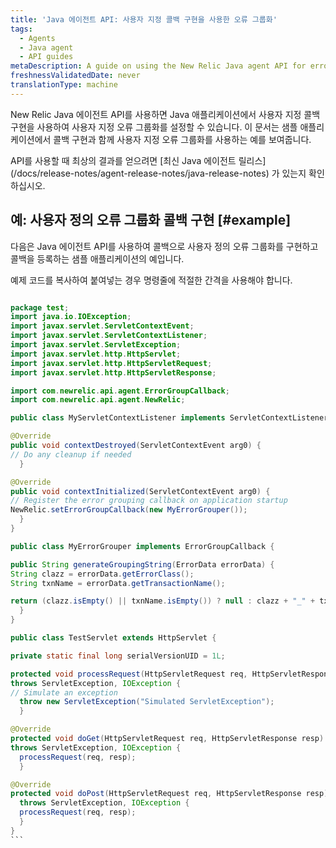 ```yaml
---
title: 'Java 에이전트 API: 사용자 지정 콜백 구현을 사용한 오류 그룹화'
tags:
  - Agents
  - Java agent
  - API guides
metaDescription: A guide on using the New Relic Java agent API for error grouping with a custom callback implementation.
freshnessValidatedDate: never
translationType: machine
---
```


New Relic Java 에이전트 API를 사용하면 Java 애플리케이션에서 사용자 지정 콜백 구현을 사용하여 사용자 지정 오류 그룹화를 설정할 수 있습니다. 이 문서는 샘플 애플리케이션에서 콜백 구현과 함께 사용자 지정 오류 그룹화를 사용하는 예를 보여줍니다.

<Callout variant="important">
  API를 사용할 때 최상의 결과를 얻으려면 [최신 Java 에이전트 릴리스](/docs/release-notes/agent-release-notes/java-release-notes) 가 있는지 확인하십시오.
</Callout>

## 예: 사용자 정의 오류 그룹화 콜백 구현 [#example]

다음은 Java 에이전트 API를 사용하여 콜백으로 사용자 정의 오류 그룹화를 구현하고 콜백을 등록하는 샘플 애플리케이션의 예입니다.

<Callout variant="tip">
  예제 코드를 복사하여 붙여넣는 경우 명령줄에 적절한 간격을 사용해야 합니다.
</Callout>

````java

package test;
import java.io.IOException;
import javax.servlet.ServletContextEvent;
import javax.servlet.ServletContextListener;
import javax.servlet.ServletException;
import javax.servlet.http.HttpServlet;
import javax.servlet.http.HttpServletRequest;
import javax.servlet.http.HttpServletResponse;

import com.newrelic.api.agent.ErrorGroupCallback;
import com.newrelic.api.agent.NewRelic;

public class MyServletContextListener implements ServletContextListener {

@Override
public void contextDestroyed(ServletContextEvent arg0) {
// Do any cleanup if needed
  }

@Override
public void contextInitialized(ServletContextEvent arg0) {
// Register the error grouping callback on application startup
NewRelic.setErrorGroupCallback(new MyErrorGrouper());
  }
}

public class MyErrorGrouper implements ErrorGroupCallback {

public String generateGroupingString(ErrorData errorData) {
String clazz = errorData.getErrorClass();
String txnName = errorData.getTransactionName();

return (clazz.isEmpty() || txnName.isEmpty()) ? null : clazz + "_" + txnName;
  }
}

public class TestServlet extends HttpServlet {

private static final long serialVersionUID = 1L;

protected void processRequest(HttpServletRequest req, HttpServletResponse resp)
throws ServletException, IOException {
// Simulate an exception
  throw new ServletException("Simulated ServletException");
  }

@Override
protected void doGet(HttpServletRequest req, HttpServletResponse resp)
throws ServletException, IOException {
  processRequest(req, resp);
  }

@Override
protected void doPost(HttpServletRequest req, HttpServletResponse resp)
  throws ServletException, IOException {
  processRequest(req, resp);
  }
}
```
````
